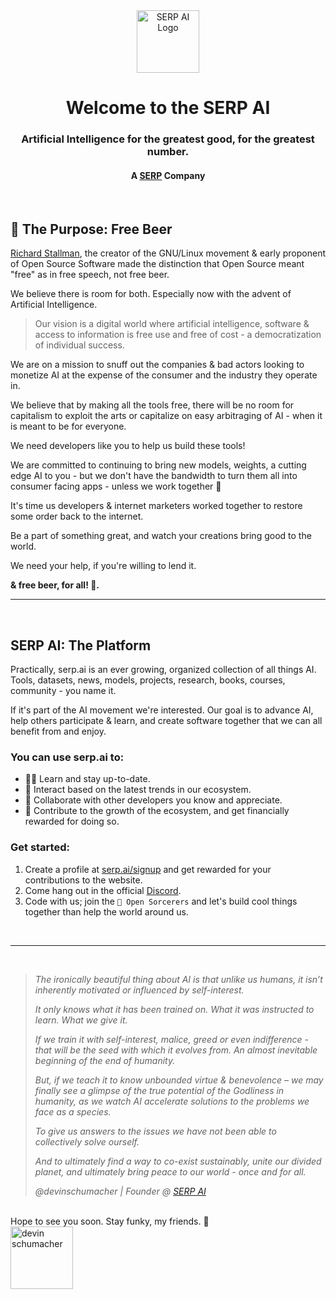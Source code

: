 <div align="center">
  <img src="https://user-images.githubusercontent.com/45643901/234507966-42922ff5-f532-4d73-abbd-a2c875971e9f.jpg" alt="SERP AI Logo" width="100">
  <h1>Welcome to the SERP AI</h1>
  <h3><strong>Artificial Intelligence for the greatest good, for the greatest number.</strong></h3>
  <h4>A <a href="https://serp.co">SERP</a> Company</h4>
  
</div>
<br>




## 🍺 The Purpose: Free Beer 

[Richard Stallman](https://en.wikipedia.org/wiki/Richard_Stallman), the creator of the GNU/Linux movement & early proponent of Open Source Software made the distinction that Open Source meant "free" as in free speech, not free beer.

We believe there is room for both. Especially now with the advent of Artificial Intelligence.

> Our vision is a digital world where artificial intelligence, software & access to information is free use and free of cost - a democratization of individual success.

We are on a mission to snuff out the companies & bad actors looking to monetize AI at the expense of the consumer and the industry they operate in.

We believe that by making all the tools free, there will be no room for capitalism to exploit the arts or capitalize on easy arbitraging of AI - when it is meant to be for everyone.

We need developers like you to help us build these tools!

We are committed to continuing to bring new models, weights, a cutting edge AI to you - but we don't have the bandwidth to turn them all into consumer facing apps - unless we work together 💪

It's time us developers & internet marketers worked together to restore some order back to the internet.

Be a part of something great, and watch your creations bring good to the world.

We need your help, if you're willing to lend it.

**& free beer, for all! 🍻.**

---
<br>

## SERP AI: The Platform

Practically, serp.ai is an ever growing, organized collection of all things AI. Tools, datasets, news, models, projects, research, books, courses, community - you name it. 

If it's part of the AI movement we're interested. Our goal is to advance AI, help others participate & learn, and create software together that we can all benefit from and enjoy. 

### You can use serp.ai to:

* 👨‍💻 Learn and stay up-to-date.
* 🙌 Interact based on the latest trends in our ecosystem.
* 🚀 Collaborate with other developers you know and appreciate.
* 💸 Contribute to the growth of the ecosystem, and get financially rewarded for doing so.

### Get started:

1. Create a profile at [serp.ai/signup](https://serp.ai/signup) and get rewarded for your contributions to the website.
2. Come hang out in the official [Discord](https://discord.gg/9M8NmPQgpE).
3. Code with us; join the `🧙 Open Sorcerers` and let's build cool things together than help the world around us.

<br>


***
<br>


> _The ironically beautiful thing about AI is that unlike us humans, it isn’t inherently motivated or influenced by self-interest._
> 
> _It only knows what it has been trained on._ 
> _What it was instructed to learn._ 
> _What we give it._ 
> 
> _If we train it with self-interest, malice, greed or even indifference - that will be the seed with which it evolves from. An almost inevitable beginning of the end of humanity._ 
> 
> _But, if we teach it to know unbounded virtue & benevolence – we may finally see a glimpse of the true potential of the Godliness in humanity, as we watch AI accelerate solutions to the problems we face as a species._ 
> 
> _To give us answers to the issues we have not been able to collectively solve ourself._ 
> 
> _And to ultimately find a way to co-exist sustainably, unite our divided planet, and ultimately bring peace to our world - once and for all._
>
> _@devinschumacher | Founder @ [SERP AI](https://serp.ai/)_

<br>
Hope to see you soon. Stay funky, my friends. 🦩
<br>
<img src="https://user-images.githubusercontent.com/45643901/230811358-f2e9a12d-b76d-4880-bf06-a96b16f78ad8.jpg" alt="devin schumacher" width="100">
